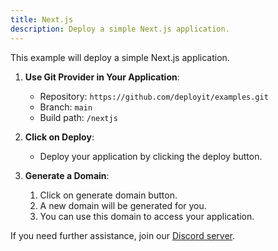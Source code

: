 ---
title: Next.js
description: Deploy a simple Next.js application.
---


This example will deploy a simple Next.js application.


1. **Use Git Provider in Your Application**:
   - Repository: `https://github.com/deployit/examples.git`
   - Branch: `main`
   - Build path: `/nextjs`

2. **Click on Deploy**:
   - Deploy your application by clicking the deploy button.

3. **Generate a Domain**:
   1. Click on generate domain button.
   2. A new domain will be generated for you.
   3. You can use this domain to access your application.

If you need further assistance, join our [Discord server](https://discord.com/invite/2tBnJ3jDJc).